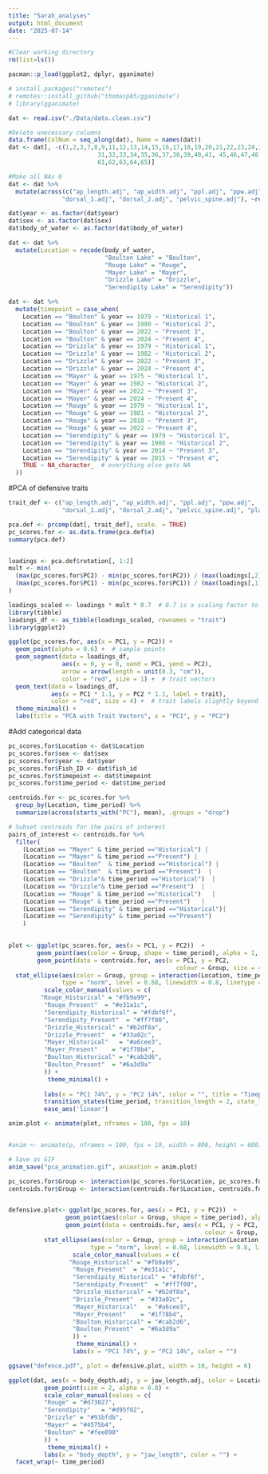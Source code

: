 ```yaml
---
title: "Sarah_analyses"
output: html_document
date: "2025-07-14"
---
```


```r
#Clear working directory
rm(list=ls())

pacman::p_load(ggplot2, dplyr, gganimate)

# install.packages("remotes")
# remotes::install_github("thomasp85/gganimate")
# library(gganimate)
```

```r
dat <- read.csv("./Data/data.clean.csv")

#Delete unecessary columns
data.frame(ColNum = seq_along(dat), Name = names(dat))
dat <- dat[, -c(1,2,3,7,8,9,11,12,13,14,15,16,17,18,19,20,21,22,23,24,25,26,27,28,29,30,
                         31,32,33,34,35,36,37,38,39,40,41, 45,46,47,48,49,50,51,52,53,55,56,57,58,59,60,
                         61,62,63,64,65)]

#Make all NAs 0
dat <- dat %>%
  mutate(across(c("ap_length.adj", "ap_width.adj", "ppl.adj", "ppw.adj", 
               "dorsal_1.adj", "dorsal_2.adj", "pelvic_spine.adj"), ~replace(., is.na(.), 0)))

dat$year <- as.factor(dat$year)
dat$sex <- as.factor(dat$sex)
dat$body_of_water <- as.factor(dat$body_of_water)
```

```r
dat <- dat %>%
  mutate(Location = recode(body_of_water,
                           "Boulton Lake" = "Boulton",
                           "Rouge Lake" = "Rouge",
                           "Mayer Lake" = "Mayer",
                           "Drizzle Lake" = "Drizzle",
                           "Serendipity Lake" = "Serendipity"))

dat <- dat %>%
  mutate(timepoint = case_when(
    Location == "Boulton" & year == 1979 ~ "Historical 1",
    Location == "Boulton" & year == 1980 ~ "Historical 2",
    Location == "Boulton" & year == 2022 ~ "Present 3",
    Location == "Boulton" & year == 2024 ~ "Present 4",
    Location == "Drizzle" & year == 1979 ~ "Historical 1",
    Location == "Drizzle" & year == 1982 ~ "Historical 2",
    Location == "Drizzle" & year == 2022 ~ "Present 3",
    Location == "Drizzle" & year == 2024 ~ "Present 4",
    Location == "Mayer" & year == 1975 ~ "Historical 1",
    Location == "Mayer" & year == 1982 ~ "Historical 2",
    Location == "Mayer" & year == 2022 ~ "Present 3",
    Location == "Mayer" & year == 2024 ~ "Present 4",
    Location == "Rouge" & year == 1979 ~ "Historical 1",
    Location == "Rouge" & year == 1981 ~ "Historical 2",
    Location == "Rouge" & year == 2018 ~ "Present 3",
    Location == "Rouge" & year == 2022 ~ "Present 4",
    Location == "Serendipity" & year == 1979 ~ "Historical 1",
    Location == "Serendipity" & year == 1986 ~ "Historical 2",
    Location == "Serendipity" & year == 2014 ~ "Present 3",
    Location == "Serendipity" & year == 2015 ~ "Present 4",
    TRUE ~ NA_character_  # everything else gets NA
  ))
```


#PCA of defensive traits
```r
trait_def <- c("ap_length.adj", "ap_width.adj", "ppl.adj", "ppw.adj", 
               "dorsal_1.adj", "dorsal_2.adj", "pelvic_spine.adj", "plate_lr_total")  

pca.def <- prcomp(dat[, trait_def], scale. = TRUE)  
pc_scores.for <- as.data.frame(pca.def$x)
summary(pca.def)


loadings <- pca.def$rotation[, 1:2] 
mult <- min(
  (max(pc_scores.for$PC2) - min(pc_scores.for$PC2)) / (max(loadings[,2]) - min(loadings[,2])),
  (max(pc_scores.for$PC1) - min(pc_scores.for$PC1)) / (max(loadings[,1]) - min(loadings[,1]))
)

loadings_scaled <- loadings * mult * 0.7  # 0.7 is a scaling factor to adjust arrow length
library(tibble)
loadings_df <- as_tibble(loadings_scaled, rownames = "trait")
library(ggplot2)

ggplot(pc_scores.for, aes(x = PC1, y = PC2)) +
  geom_point(alpha = 0.6) +  # sample points
  geom_segment(data = loadings_df,
               aes(x = 0, y = 0, xend = PC1, yend = PC2),
               arrow = arrow(length = unit(0.3, "cm")),
               color = "red", size = 1) +  # trait vectors
  geom_text(data = loadings_df,
            aes(x = PC1 * 1.1, y = PC2 * 1.1, label = trait),
            color = "red", size = 4) +  # trait labels slightly beyond arrow tips
  theme_minimal() +
  labs(title = "PCA with Trait Vectors", x = "PC1", y = "PC2")


```
#Add categorical data 
```r
pc_scores.for$Location <- dat$Location
pc_scores.for$sex <- dat$sex
pc_scores.for$year <- dat$year
pc_scores.for$Fish_ID <- dat$fish_id
pc_scores.for$timepoint <- dat$timepoint
pc_scores.for$time_period <- dat$time_period
```

```r
centroids.for <- pc_scores.for %>%
  group_by(Location, time_period) %>%
  summarize(across(starts_with("PC"), mean), .groups = "drop")
```


```r
# Subset centroids for the pairs of interest
pairs_of_interest <- centroids.for %>%
  filter(
    (Location == "Mayer" & time_period =="Historical") |
    (Location == "Mayer" & time_period =="Present") |
    (Location == "Boulton"  & time_period =="Historical") |
    (Location == "Boulton"  & time_period =="Present")  |
    (Location == "Drizzle"& time_period =="Historical")  |
    (Location == "Drizzle"& time_period =="Present")  |
    (Location == "Rouge" & time_period =="Historical")   |
    (Location == "Rouge" & time_period =="Present")   |
    (Location == "Serendipity" & time_period =="Historical")|
    (Location == "Serendipity" & time_period =="Present")  
    )
  
```


```r
plot <- ggplot(pc_scores.for, aes(x = PC1, y = PC2))  +
        geom_point(aes(color = Group, shape = time_period), alpha = 1, size = 1.5) +
        geom_point(data = centroids.for, aes(x = PC1, y = PC2,
                                               colour = Group, size = 4, shape = time_period)) +
  stat_ellipse(aes(color = Group, group = interaction(Location, time_period)), 
               type = "norm", level = 0.68, linewidth = 0.8, linetype = "solid") +
          scale_color_manual(values = c(
         "Rouge_Historical" = "#fb9a99",     
          "Rouge_Present"  = "#e31a1c",      
          "Serendipity_Historical" = "#fdbf6f",
          "Serendipity_Present"  = "#ff7f00",
          "Drizzle_Historical" = "#b2df8a",
          "Drizzle_Present"  = "#33a02c",
          "Mayer_Historical"   = "#a6cee3",
          "Mayer_Present"    = "#1f78b4",
          "Boulton_Historical" = "#cab2d6",
          "Boulton_Present"  = "#6a3d9a"
          )) + 
           theme_minimal() +
        
          labs(x = "PC1 74%", y = "PC2 14%", color = "", title = "Timepoint: {closest_state}") +
          transition_states(time_period, transition_length = 2, state_length = 1) +
          ease_aes('linear')

anim.plot <- animate(plot, nframes = 100, fps = 10)


#anim <- animate(p, nframes = 100, fps = 10, width = 800, height = 600)

# Save as GIF
anim_save("pca_animation.gif", animation = anim.plot)
```

```r
pc_scores.for$Group <- interaction(pc_scores.for$Location, pc_scores.for$time_period, sep = "_")
centroids.for$Group <- interaction(centroids.for$Location, centroids.for$time_period, sep = "_")


defensive.plot<- ggplot(pc_scores.for, aes(x = PC1, y = PC2))  +
                geom_point(aes(color = Group, shape = time_period), alpha = 1, size = 1.5) +
                geom_point(data = centroids.for, aes(x = PC1, y = PC2,
                                                       colour = Group, size = 4, shape = time_period))+ 
          stat_ellipse(aes(color = Group, group = interaction(Location, time_period)), 
                       type = "norm", level = 0.68, linewidth = 0.8, linetype = "solid") +
                  scale_color_manual(values = c(
                 "Rouge_Historical" = "#fb9a99",     
                  "Rouge_Present"  = "#e31a1c",      
                  "Serendipity_Historical" = "#fdbf6f",
                  "Serendipity_Present"  = "#ff7f00",
                  "Drizzle_Historical" = "#b2df8a",
                  "Drizzle_Present"  = "#33a02c",
                  "Mayer_Historical"   = "#a6cee3",
                  "Mayer_Present"    = "#1f78b4",
                  "Boulton_Historical" = "#cab2d6",
                  "Boulton_Present"  = "#6a3d9a"
                  )) + 
                   theme_minimal() +
                  labs(x = "PC1 74%", y = "PC2 14%", color = "") 

ggsave("defence.pdf", plot = defensive.plot, width = 10, height = 6)
```

```r
ggplot(dat, aes(x = body_depth.adj, y = jaw_length.adj, color = Location)) +
          geom_point(size = 2, alpha = 0.8) +
          scale_color_manual(values = c(
          "Rouge" = "#d73027",
          "Serendipity"   = "#d95f02",
          "Drizzle" = "#91bfdb",
          "Mayer" = "#4575b4",
          "Boulton" = "#fee090"
          )) + 
           theme_minimal() +
          labs(x = "body_depth", y = "jaw_length", color = "") +
  facet_wrap(~ time_period) 

```

